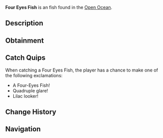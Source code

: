 {{FishInfobox
|image          = Four Eyes Fish.png
|rarity         = Uncommon
|sea            = Second Sea
|location       = [[Open Ocean]]
|sublocation    = 
|sources        = Fishing Rod
|radar_location = 
|prog_speed     = +18
|xp             = 50
|weather        = Windy
|time           = 
|season         = Spring
|bait           = Lagoon Leech
|base_weight    = 26
|base_value     = 100
|weight_range   = 21
|base_chance    = 110
|base_resil     = 60
}}
'''Four Eyes Fish''' is an {{Rarity|Uncommon}} fish found in the [[Open Ocean]].

== Description ==
{{Description|A lilac fish with light purple fins, sporting four curious eyes.|Bestiary Entry}}

== Obtainment ==
{{Description|It stares where the currents swirl.|Bestiary Hint}}
{{Fish Availability|
Apex Fish Hunt/Apex Leviathan
Narwhal Hunt/Beluga/Second Sea
Narwhal Hunt/Magician Narwhal/Second Sea
Narwhal Hunt/Narwhal/Second Sea
Open Ocean
Open Ocean/Sea Leviathan
|top_rods      = 
Plastic Rod\294858\435960.83;
Flimsy Rod\267894.68\552351.69;
Training Rod\255125.14\NaN;
Fischer's Rod\224167.89\455830.32;
Magma Rod\211644.88\187891.8;
Fast Rod\184185.12\228736.45;
Buddy Bond Rod\158130.72\223095.05;
Free Spirit Rod\186567.76\140160.11;
Trident Rod\166093.17\129474.59;
Astralhook Rod\157424.9\61824.7;
Verdant Shear Rod\152119.78\124159.31;
Blazebringer Rod\146762.6\120221.56;
No-Life Rod\136723.09\110786.35;
Ethereal Prism Rod\126672.92\105435.61;
Seraphic Rod\126660.94\98625.96;
Challenger's Rod\123083.77\99162.65;
Depthseeker Rod\122946.76\103319.25;
Avalanche Rod\121703.45\102441.76;
Rod Of The Forgotten Fang\121571.87\94988.63;
Rod Of The Exalted One\120806.64\96357.06;
Volcanic Rod\120662.87\99384.79;
Zeus Rod\120201.07\99004.43;
Rod Of The Depths\119903.63\94768;
Steady Rod\99393.85\83016.58
|recommended   = Free Spirit Rod
}}

== Catch Quips ==
When catching a Four Eyes Fish, the player has a chance to make one of the following exclamations:
* A Four-Eyes Fish!
* Quadruple glare!
* Lilac looker!

== Change History ==
{{Change History|{{subst:Current Version}}}}

== Navigation ==
{{Fish Navbox|Open Ocean}}